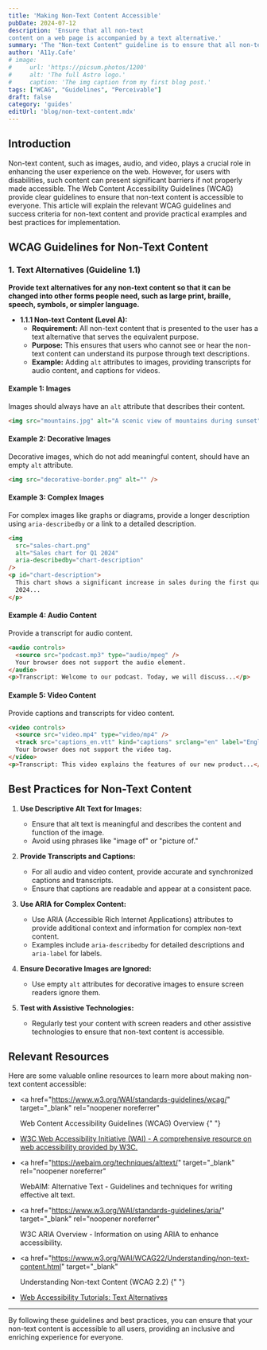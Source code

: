 ```yaml
---
title: 'Making Non-Text Content Accessible'
pubDate: 2024-07-12
description: 'Ensure that all non-text
content on a web page is accompanied by a text alternative.'
summary: 'The "Non-text Content" guideline is to ensure that all non-text content on a web page is accompanied by a text alternative that conveys the same information or function as the non-text content. This allows users with disabilities to access and understand the content, regardless of their ability to perceive the non-text elements.'
author: 'A11y.Cafe'
# image:
#     url: 'https://picsum.photos/1200'
#     alt: 'The full Astro logo.'
#     caption: 'The img caption from my first blog post.'
tags: ["WCAG", "Guidelines", "Perceivable"]
draft: false
category: 'guides'
editUrl: 'blog/non-text-content.mdx'
---
```


## Introduction

Non-text content, such as images, audio, and video, plays a crucial role in
enhancing the user experience on the web. However, for users with disabilities,
such content can present significant barriers if not properly made accessible.
The Web Content Accessibility Guidelines (WCAG) provide clear guidelines to
ensure that non-text content is accessible to everyone. This article will
explain the relevant WCAG guidelines and success criteria for non-text content
and provide practical examples and best practices for implementation.

## WCAG Guidelines for Non-Text Content

### 1. Text Alternatives (Guideline 1.1)

**Provide text alternatives for any non-text content so that it can be changed
into other forms people need, such as large print, braille, speech, symbols, or
simpler language.**

- **1.1.1 Non-text Content (Level A):**
  - **Requirement:** All non-text content that is presented to the user has a
    text alternative that serves the equivalent purpose.
  - **Purpose:** This ensures that users who cannot see or hear the non-text
    content can understand its purpose through text descriptions.
  - **Example:** Adding `alt` attributes to images, providing transcripts for
    audio content, and captions for videos.

#### Example 1: Images

Images should always have an `alt` attribute that describes their content.

```html
<img src="mountains.jpg" alt="A scenic view of mountains during sunset" />
```

#### Example 2: Decorative Images

Decorative images, which do not add meaningful content, should have an empty
`alt` attribute.

```html
<img src="decorative-border.png" alt="" />
```

#### Example 3: Complex Images

For complex images like graphs or diagrams, provide a longer description using
`aria-describedby` or a link to a detailed description.

```html
<img
  src="sales-chart.png"
  alt="Sales chart for Q1 2024"
  aria-describedby="chart-description"
/>
<p id="chart-description">
  This chart shows a significant increase in sales during the first quarter of
  2024...
</p>
```

#### Example 4: Audio Content

Provide a transcript for audio content.

```html
<audio controls>
  <source src="podcast.mp3" type="audio/mpeg" />
  Your browser does not support the audio element.
</audio>
<p>Transcript: Welcome to our podcast. Today, we will discuss...</p>
```

#### Example 5: Video Content

Provide captions and transcripts for video content.

```html
<video controls>
  <source src="video.mp4" type="video/mp4" />
  <track src="captions_en.vtt" kind="captions" srclang="en" label="English" />
  Your browser does not support the video tag.
</video>
<p>Transcript: This video explains the features of our new product...</p>
```

## Best Practices for Non-Text Content

1. **Use Descriptive Alt Text for Images:**

   - Ensure that alt text is meaningful and describes the content and function
     of the image.
   - Avoid using phrases like "image of" or "picture of."

2. **Provide Transcripts and Captions:**

   - For all audio and video content, provide accurate and synchronized captions
     and transcripts.
   - Ensure that captions are readable and appear at a consistent pace.

3. **Use ARIA for Complex Content:**

   - Use ARIA (Accessible Rich Internet Applications) attributes to provide
     additional context and information for complex non-text content.
   - Examples include `aria-describedby` for detailed descriptions and
     `aria-label` for labels.

4. **Ensure Decorative Images are Ignored:**

   - Use empty `alt` attributes for decorative images to ensure screen readers
     ignore them.

5. **Test with Assistive Technologies:**
   - Regularly test your content with screen readers and other assistive
     technologies to ensure that non-text content is accessible.

## Relevant Resources

Here are some valuable online resources to learn more about making non-text
content accessible:

- <a
    href="https://www.w3.org/WAI/standards-guidelines/wcag/"
    target="_blank"
    rel="noopener noreferrer"
  >
    Web Content Accessibility Guidelines (WCAG) Overview
  </a>{" "}

- <a href="https://www.w3.org/WAI/" target="_blank" rel="noopener noreferrer">
    W3C Web Accessibility Initiative (WAI) - A comprehensive resource on web
    accessibility provided by W3C.
  </a>
- <a
    href="https://webaim.org/techniques/alttext/"
    target="_blank"
    rel="noopener noreferrer"
  >
    WebAIM: Alternative Text - Guidelines and techniques for writing effective
    alt text.
  </a>
- <a
    href="https://www.w3.org/WAI/standards-guidelines/aria/"
    target="_blank"
    rel="noopener noreferrer"
  >
    W3C ARIA Overview - Information on using ARIA to enhance accessibility.
  </a>

- <a
    href="https://www.w3.org/WAI/WCAG22/Understanding/non-text-content.html"
    target="_blank"
  >
    Understanding Non-text Content (WCAG 2.2)
  </a>{" "}
- <a href="https://www.w3.org/WAI/tutorials/images/" target="_blank">
    Web Accessibility Tutorials: Text Alternatives
  </a>

---

By following these guidelines and best practices, you can ensure that your
non-text content is accessible to all users, providing an inclusive and
enriching experience for everyone.
